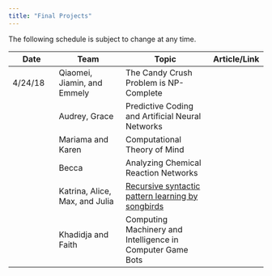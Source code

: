 ```yaml
---
title: "Final Projects"
---
```

The following schedule is subject to change at any time.

| **Date** | **Team** |  **Topic** | **Article/Link**|
| ---------|-------------|-----------------|----------|
| 4/24/18  | Qiaomei, Jiamin, and Emmely | The Candy Crush Problem is NP-Complete ||
|| Audrey, Grace | Predictive Coding and Artificial Neural Networks ||
|| Mariama and Karen | Computational Theory of Mind ||
|| Becca | Analyzing Chemical Reaction Networks ||
|| Katrina, Alice, Max, and Julia | [Recursive syntactic pattern learning by songbirds](https://granieri.github.io/songbird-syntax/) ||
|| Khadidja and Faith | Computing Machinery and Intelligence in Computer Game Bots ||